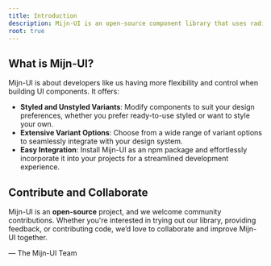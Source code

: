 ```yaml
---
title: Introduction
description: Mijn-UI is an open-source component library that uses radix and tailwind for styling, inspired by ShadCN UI.
root: true
---
```



## What is Mijn-UI?

Mijn-UI is about developers like us having more flexibility and control when building UI components. It offers:

- **Styled and Unstyled Variants**: Modify components to suit your design preferences, whether you prefer ready-to-use styled or want to style your own.
- **Extensive Variant Options**: Choose from a wide range of variant options to seamlessly integrate with your design system.
- **Easy Integration**: Install Mijn-UI as an npm package and effortlessly incorporate it into your projects for a streamlined development experience.

<KeyFeaturesPlayground />

## Contribute and Collaborate

Mijn-UI is an **open-source** project, and we welcome community contributions. Whether you're interested in trying out our library, providing feedback, or contributing code, we’d love to collaborate and improve Mijn-UI together.

— The Mijn-UI Team
